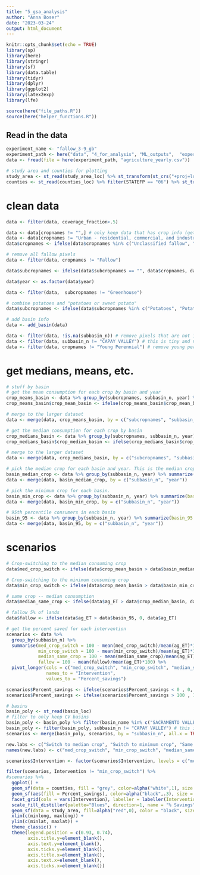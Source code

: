 ```yaml
---
title: "5_gsa_analysis"
author: "Anna Boser"
date: "2023-03-24"
output: html_document
---
```


```r
knitr::opts_chunk$set(echo = TRUE)
library(sp)
library(here)
library(stringr)
library(sf)
library(data.table)
library(tidyr)
library(dplyr)
library(ggplot2)
library(latex2exp)
library(lfe)

source(here("file_paths.R"))
source(here("helper_functions.R"))
```

## Read in the data
```r
experiment_name <- "fallow_3-9_gb"
experiment_path <- here("data", "4_for_analysis", "ML_outputs",  "experiments", experiment_name)
data <- fread(file = here(experiment_path, "agriculture_yearly.csv"))

# study area and counties for plotting
study_area <- st_read(study_area_loc) %>% st_transform(st_crs("+proj=longlat +datum=WGS84"))
counties <- st_read(counties_loc) %>% filter(STATEFP == "06") %>% st_transform(st_crs("+proj=longlat +datum=WGS84"))
```

# clean data
```r
data <- filter(data, coverage_fraction>.5)

data <- data[cropnames != "",] # only keep data that has crop info (get rid of years without dwr data)
data <- data[cropnames != "Urban - residential, commercial, and industrial, unsegregated",] # remove urban
data$cropnames <- ifelse(data$cropnames %in% c("Unclassified fallow", "Idle"), "Fallow", data$cropnames) # rename unclassified fallow to just fallow

# remove all fallow pixels
data <- filter(data, cropnames != "Fallow")

data$subcropnames <- ifelse(data$subcropnames == "", data$cropnames, data$subcropnames)

data$year <- as.factor(data$year)

data <- filter(data,  subcropnames != "Greenhouse")

# combine potatoes and "potatoes or sweet potato"
data$subcropnames <- ifelse(data$subcropnames %in% c("Potatoes", "Potato or Sweet potato"), "Potato or Sweet potato", data$subcropnames)
```

```r
# add basin info
data <- add_basin(data)

data <- filter(data, !is.na(subbasin_n)) # remove pixels that are not in a subbasin
data <- filter(data, subbasin_n != "CAPAY VALLEY") # this is tiny and not really in the CV
data <- filter(data, cropnames != "Young Perennial") # remove young perennials because you can't actually switch to these
```

# get medians, means, etc. 

```r
# stuff by basin
# get the mean consumption for each crop by basin and year
crop_means_basin <- data %>% group_by(subcropnames, subbasin_n, year) %>% summarize(crop_mean_basin = mean(ag_ET))
crop_means_basin$crop_mean_basin <- ifelse(crop_means_basin$crop_mean_basin <0, 0, crop_means_basin$crop_mean_basin)

# merge to the larger dataset
data <- merge(data, crop_means_basin, by = c("subcropnames", "subbasin_n", "year"))

# get the median consumption for each crop by basin
crop_medians_basin <- data %>% group_by(subcropnames, subbasin_n, year) %>% summarize(crop_median_basin = median(ag_ET))
crop_medians_basin$crop_median_basin <- ifelse(crop_medians_basin$crop_median_basin <0, 0, crop_medians_basin$crop_median_basin)

# merge to the larger dataset
data <- merge(data, crop_medians_basin, by = c("subcropnames", "subbasin_n", "year")) 

# pick the median crop for each basin and year. This is the median crop grown arranged by mean ag ET
basin_median_crop <- data %>% group_by(subbasin_n, year) %>% summarize(basin_median_crop = median(crop_mean_basin))
data <- merge(data, basin_median_crop, by = c("subbasin_n", "year"))

# pick the minimum crop for each basin. 
basin_min_crop <- data %>% group_by(subbasin_n, year) %>% summarize(basin_min_crop = min(crop_mean_basin))
data <- merge(data, basin_min_crop, by = c("subbasin_n", "year"))

# 95th percentile consumers in each basin
basin_95 <- data %>% group_by(subbasin_n, year) %>% summarize(basin_95 = quantile(ag_ET, probs = .95))
data <- merge(data, basin_95, by = c("subbasin_n", "year"))
```

# scenarios 
```r
# Crop-switching to the median consuming crop
data$med_crop_switch <- ifelse(data$crop_mean_basin > data$basin_median_crop, data$basin_median_crop, data$crop_mean_basin)

# Crop-switching to the minimum consuming crop
data$min_crop_switch <- ifelse(data$crop_mean_basin > data$basin_min_crop, data$basin_min_crop, data$crop_mean_basin)

# same crop -- median consumption
data$median_same_crop <- ifelse(data$ag_ET > data$crop_median_basin, data$crop_median_basin, data$ag_ET)

# fallow 5% of lands
data$fallow <- ifelse(data$ag_ET > data$basin_95, 0, data$ag_ET)
```

```r
# get the percent saved for each intervention
scenarios <- data %>% 
  group_by(subbasin_n) %>% 
  summarise(med_crop_switch = 100 - mean(med_crop_switch)/mean(ag_ET)*100, 
            min_crop_switch = 100 - mean(min_crop_switch)/mean(ag_ET)*100, 
            median_same_crop = 100 - mean(median_same_crop)/mean(ag_ET)*100, 
            fallow = 100 - mean(fallow)/mean(ag_ET)*100) %>%
  pivot_longer(cols = c("med_crop_switch", "min_crop_switch", "median_same_crop", "fallow"), 
               names_to = "Intervention", 
               values_to = "Percent_savings")

scenarios$Percent_savings <- ifelse(scenarios$Percent_savings < 0 , 0, scenarios$Percent_savings)
scenarios$Percent_savings <- ifelse(scenarios$Percent_savings > 100 , 100, scenarios$Percent_savings)

# basins 
basin_poly <- st_read(basin_loc) 
# filter to only keep CV basins
basin_poly <- basin_poly %>% filter(basin_name %in% c("SACRAMENTO VALLEY", "SAN JOAQUIN VALLEY"))
basin_poly <- filter(basin_poly, subbasin_n != "CAPAY VALLEY") # this is tiny and not really in the CV
scenarios <- merge(basin_poly, scenarios, by = "subbasin_n", all.x = TRUE)
```

```r

new.labs <- c("Switch to median crop", "Switch to minimum crop", "Same crop; reduce to median", "Fallow 5% of land")
names(new.labs) <- c("med_crop_switch", "min_crop_switch", "median_same_crop", "fallow")

scenarios$Intervention <- factor(scenarios$Intervention, levels = c("med_crop_switch", "min_crop_switch", "median_same_crop", "fallow"))

filter(scenarios, Intervention != "min_crop_switch") %>% 
#scenarios %>%
  ggplot() + 
  geom_sf(data = counties, fill = "grey", color=alpha("white",1), size = .2) + 
  geom_sf(aes(fill = Percent_savings), color=alpha("black",.3), size = .2) + 
  facet_grid(cols = vars(Intervention), labeller = labeller(Intervention = new.labs)) +
  scale_fill_distiller(palette="Blues", direction=1, name = "% Savings") + 
  geom_sf(data = study_area, fill=alpha("red",0), color = "black", size = .2) + 
  xlim(c(minlong, maxlong)) + 
  ylim(c(minlat, maxlat)) + 
  theme_classic() +
  theme(legend.position = c(0.93, 0.74),
        axis.title.y=element_blank(),
        axis.text.y=element_blank(),
        axis.ticks.y=element_blank(), 
        axis.title.x=element_blank(),
        axis.text.x=element_blank(),
        axis.ticks.x=element_blank())
```
